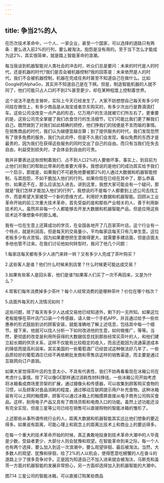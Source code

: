 ```yaml
---
---
---
```

title: 争当2%的人
---




在历次技术革命中，一个人、一家企业，甚至一个国家，可以选择的道路只有两条：要么进入前2%的行列，要么被淘汰。抱怨是没有用的。至于当下怎么才能成为这2%，其实很简单，就是踏上智能革命的浪潮。

每当我谈到机器智能对人类社会的冲击时，听众们总是要问：未来的时代是人的时代，还是机器的时代?我们是否会被机器控制?我的回答是：未来依然是人的时代，我们不会被机器控制，机器在完成任务时甚至不知道自己在做什么。比如Google的AlphaGo，其实并不知道自己是在下棋。但是，制造智能机器的人就不同了，他们可能只占人口的不到2%甚至更少，却在某种程度上控制着世界。

这个说法不是危言耸听，实际上今天已经发生了。大家不妨想想自己每天有多少时间挂在微信上，有多少商品是从淘宝或者京东购买的，有多少次出行是靠滴滴打车。这些公司没改变一点产品的形态，亿万用户的生活就被它们所左右了。更重要的是，这些公司完全掌握了我们衣食住行的生活细节，它们可能比我们更了解我们自己。既然做到了对我们如此精确的把控，他们挣我们的钱便是不言而喻的事情。在销售商品的时代，我们认为越便宜越合算；到了提供服务的时代，我们发现忽然有了很多免费的服务，我们为此欢呼，但是不久我们会发现，看似免费的东西才是最贵的，因为我们在获得这些服务的同时交出了自己的自由。而只有当我们在失去自由，利益受到损失时，才会体会到自由的可贵。

我并非要表达这些控制着我们、占不到人口2%的人要做坏事，事实上，到目前为止他们对我们的帮助比带来的危害要大得多。我想说的是他们的成功其实给予我们一个启示，那就是，如果我们不可避免地要被那2%的人通过大数据和机器智能控制，与其抱怨，不如干脆加入他们的行列。如果你现在已经在其中了，那么恭喜你，如果还不在，那么应该加入进去。讲到这里，我想大家可能会有一个疑问，那就是“我们怎样才能加入他们的行列”。我想说的不是每个人都要到上述公司去找工作，而是希望大家接受一个新的思维方式，利用好大数据和机器智能。回顾从工业革命开始的前三次重大技术革命，首先受益的是和那些产业相关的人、善于利用新技术的人。虽然并非每一个人都能够去开发大数据和机器智能产品，但是应用这些技术远不像想象中的那么难。

我有一位在生意上还算成功的学员，在全国各地开了几百家茶叶店。这个行业有一个特点，就是利润高，但是每天的交易量小，平均每家店每天只有几单生意。这位老板多少有点苦恼，因为如果要想把生意做得更大，就需要多建店面，但是店面太多他也管不过来。在我们讨论他如何转型时，我问了他几个问题：

1.每家店每天都有多少人进门来转一转？又有多少人完成了茶叶购买？

2.这些客人是谁？他们什么时候来到店里？什么时候更可能达成交易？

3.如果有些客人是回头客，他们是谁?如果客人们买了一次不再回来，又是为什么？

4.常客们每年消费掉多少茶叶？每个人经常消费的是哪种茶叶？价位在哪个档次？

5.店面外每天的人流情况如何？

这些问题，除了每天有多少人达成交易他已经知道外，剩下的一无所知。如果这位老板能够在茶叶店门口装一个传感器，请人做一个手机APP，并且通过给予一些优惠券的形式鼓励到访的顾客安装，就能准确地了解上述信息，包括其中每一个细节。接下来，他就可以找人分析一下如何改进他的生意，如何做推广，等等。当然，更彻底的改变是利用所获得的大数据信息找到那些经常买茶叶的人，和他们建立起长期的供货关系，这样不仅能有比较稳定的收入，而且还能因为流通渠道成本的降低而提高利润率。其实美国的一些葡萄酒厂已经尝试这种做法好几年了，一些品质较好的葡萄酒庄已经不再依赖批发商和零售店这样的销售渠道，而主要是通过互联网向订户直销。

如果大家觉得茶叶店的生意太小，不具有代表性，我们不妨再看看现在冰箱公司在考虑什么事情。除了可以像GE那样通过消耗性材料挣钱，一些冰箱公司开始考虑将冰箱看成商场里货架的扩展，通过摄像头和传感器，可以收集到顾客购买食物的习惯，以及顾客对食品消耗的程度，通过移动互联网提示用户补充食物。这种冰箱装有可以上网的触摸屏，顾客可以通过冰箱上的触摸屏直接从电子商务公司购买食品。这样，耐用电子产品又具有了商场货柜和电商入口的功能。虽然上述功能还没有完全实现，但是三星等公司已经在销售可以直接购物的智能冰箱的雏形了。

上述那些从事所谓传统行业的人，距离大数据和机器智能其实远比他们想象的要近得多。如果说有距离，可能心理上和观念上的距离比技术上和商业上的要远得多。

在每一个重大的技术革命开始的时候，真正勇敢地投身到技术革命大潮中的人毕竟是少数，受益者更少，大部分人则会犹豫和观望。在智能革命到来之际，每一个人也有两个选择，要么加入到这一次浪潮中，要么观望徘徊，最后被淘汰。当然，大多数人的观望、犹豫和徘徊，给了2%的人以机会，使得愿意吃螃蟹的人在奋斗的道路上少了很多竞争对手。正是因为知道自己不加入进来就会被淘汰，马斯克和盖茨一方面对机器智能的发展非常担心，另一方面却选择加入到机器智能的大潮中。



图7.14 三星公司的智能冰箱，可以直接订购某些商品